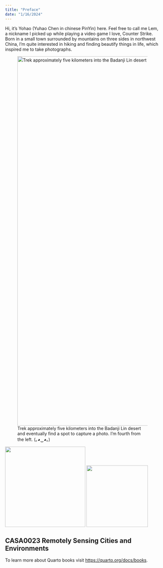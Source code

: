 ```yaml
---
title: "Preface"
date: "1/16/2024"
---
```


Hi, it's Yohao (Yuhao Chen in chinese PinYin) here. Feel free to call me Lem, a nickname I picked up while playing a video game I love, Counter Strike. Born in a small town surrounded by mountains on three sides in northwest China, I'm quite interested in hiking and finding beautify things in life, which inspired me to take photographs.

![Trek approximately five kilometers into the Badanji Lin desert and eventually find a spot to capture a photo. I'm fourth from the left. (｡◕‿◕｡)](./asset/image/co_star.jpg){width="1200"}

![](./asset/image/river1.jpg){width="261"} ![](./asset/image/river2.jpg){width="200"}

## CASA0023 Remotely Sensing Cities and Environments {.unnumbered}

To learn more about Quarto books visit <https://quarto.org/docs/books>.
